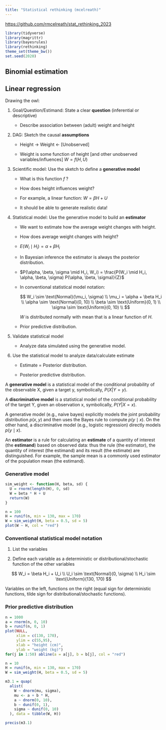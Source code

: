```yaml
---
title: "Statistical rethinking (mcelreath)"
---
```


<https://github.com/rmcelreath/stat_rethinking_2023>

```r
library(tidyverse)
library(magrittr)
library(bayesrules)
library(rethinking)
theme_set(theme_bw())
set.seed(2020)
```

## Binomial estimation

## Linear regression

Drawing the owl:

1.  Goal/Question/Estimand: State a clear **question** (inferential or descriptive)

    -   Describe association between (adult) weight and height

2.  DAG: Sketch the causal **assumptions**

    -   Height → Weight ← \[Unobserved\]

    -   Weight is some function of height \[and other unobserved variables/influences\] $W = f(H,U)$

3.  Scientific model: Use the sketch to define a **generative model**

    -   What is this function $f$ ?

    -   How does height influences weight?

    -   For example, a linear function: $W = \beta H + U$

    -   It should be able to generate realistic data!

4.  Statistical model: Use the generative model to build an **estimator**

    -   We want to estimate how the average weight changes with height.

    -   How does average weight changes with height?

    -   $E(W_i \mid H_i) = \alpha + \beta H_i$

    -   In Bayesian inference the estimator is always the posterior distribution.

    -   $P(\alpha, \beta, \sigma \mid H_i, W_i) = \frac{P(W_i \mid H_i, \alpha, \beta, \sigma) P(\alpha, \beta, \sigma)}{Z}$

    -   In conventional statistical model notation:

        $$
        W_i \sim \text{Normal}(\mu_i, \sigma) \\
        \mu_i = \alpha + \beta H_i \\
        \alpha \sim \text{Normal}(0, 10) \\
        \beta \sim \text{Uniform}(0, 1) \\
        \sigma \sim \text{Uniform}(0, 10) \\
        $$

        $W$ is distributed normally with mean that is a linear function of $H$.

    -   Prior predictive distribution.

5.  Validate statistical model

    -   Analyze data simulated using the generative model.

6.  Use the statistical model to analyze data/calculate estimate

    -   Estimate = Posterior distribution.

    -   Posterior predictive distribution.

A **generative model** is a statistical model of the conditional probability of the observable X, given a target y, symbolically, $P(X | Y = y)$.

A **discriminative model** is a statistical model of the conditional probability of the target Y, given an observation x, symbolically, $P(Y | X = x)$.

A generative model (e.g., naive bayes) explicitly models the joint probability distribution $p(x,y)$ and then uses the Bayes rule to compute $p(y \mid x)$. On the other hand, a discriminative model (e.g., logistic regression) directly models $p(y \mid x)$.

An **estimator** is a rule for calculating an **estimate** of a quantity of interest (the **estimand**) based on observed data: thus the rule (the estimator), the quantity of interest (the estimand) and its result (the estimate) are distinguished. For example, the sample mean is a commonly used estimator of the population mean (the estimand).

### Generative model

```r
sim_weight <- function(H, beta, sd) {
  U = rnorm(length(H), 0, sd)
  W = beta * H + U
  return(W)
}

n = 100
H = runif(n, min = 130, max = 170)
W = sim_weight(H, beta = 0.5, sd = 5)
plot(W ~ H, col = "red")
```

### Conventional statistical model notation

1.  List the variables

2.  Define each variable as a deterministic or distributional/stochastic function of the other variables

$$
W_i = \beta H_i + U_i \\
U_i \sim \text{Normal}(0, \sigma) \\
H_i \sim \text{Uniform}(130, 170)
$$

Variables on the left, functions on the right (equal sign for deterministic functions, tilde sign for distributional/stochastic functions).

### Prior predictive distribution

```r
n = 1000
a = rnorm(n, 0, 10)
b = runif(n, 0, 1)
plot(NULL,
     xlim = c(130, 170),
     ylim = c(55,95),
     xlab = "height (cm)",
     ylab = "weight (kg)")
for(j in 1:50) abline(a = a[j], b = b[j], col = "red")
```

```r
n = 10
H = runif(n, min = 130, max = 170)
W = sim_weight(H, beta = 0.5, sd = 5)

m3.1 = quap(
  alist(
    W ~ dnorm(mu, sigma),
    mu <- a + b * H,
    a ~ dnorm(0, 10),
    b ~ dunif(0, 1),
    sigma ~ dunif(0, 10)
  ), data = tibble(W, H))

precis(m3.1)
```
